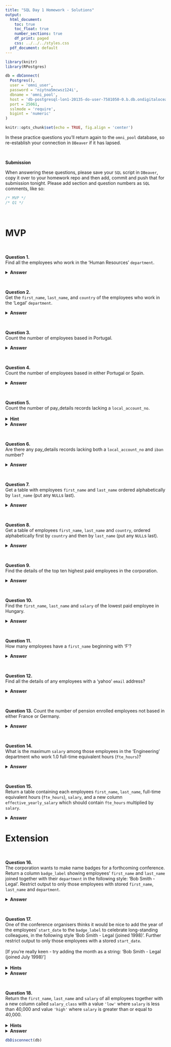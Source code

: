 ```yaml
---
title: "SQL Day 1 Homework - Solutions"
output:
  html_document:
    toc: true
    toc_float: true
    number_sections: true
    df_print: paged
    css: ../../../styles.css
  pdf_document: default
---
```



```r
library(knitr)
library(RPostgres)

db = dbConnect(
  Postgres(), 
  user = 'omni_user',
  password = 'niytna5mcwsz124i',
  dbname = 'omni_pool',
  host = 'db-postgresql-lon1-20135-do-user-7581050-0.b.db.ondigitalocean.com',
  port = 25061,
  sslmode = 'require',
  bigint = 'numeric'
)
```

```r
knitr::opts_chunk$set(echo = TRUE, fig.align = 'center')
```
  
In these practice questions you'll return again to the `omni_pool` database, so re-establish your connection in `DBeaver` if it has lapsed. 

<br>
<div class='emphasis'>
**Submission**

When answering these questions, please save your `SQL` script in `DBeaver`, copy it over to your homework repo and then add, commit and push that for submission tonight. Please add section and question numbers as `SQL` comments, like so:

```sql
/* MVP */
/* Q1 */
```
</div>
<br>


# MVP

<br>

**Question 1.**\
Find all the employees who work in the 'Human Resources' `department`.

<details>
<summary>**Answer**</summary>
```sql
SELECT * 
FROM employees
WHERE department = 'Human Resources'
```
```r
out
```
</details>

<br>

**Question 2.**\
Get the `first_name`, `last_name`, and `country` of the employees who work in the 'Legal' `department`.

<details>
<summary>**Answer**</summary>
```sql
SELECT 
  first_name, 
  last_name, 
  country 
FROM employees
WHERE department = 'Legal'
```
```r
out
```
</details>

<br>

**Question 3.**\
Count the number of employees based in Portugal.

<details>
<summary>**Answer**</summary>
```sql
SELECT 
  COUNT(id) AS num_employees_Portugal
FROM employees
WHERE country = 'Portugal'
```
```r
out
```
</details>

<br>

**Question 4.**\
Count the number of employees based in either Portugal or Spain.

<details>
<summary>**Answer**</summary>
```sql
SELECT 
  COUNT(id) AS num_employees_Portugal_Spain
FROM employees
WHERE country IN ('Portugal', 'Spain')
```
```r
out
```
</details>

<br>

**Question 5.**\
Count the number of pay_details records lacking a `local_account_no`.
<br><br>
<details>
<summary>**Hint**</summary>
Run a query first to get some records in the `pay_details` table, just to see what the data looks like
</details>

<details>
<summary>**Answer**</summary>
```sql
SELECT 
  COUNT(id) AS num_pay_details_no_local_acct
FROM pay_details
WHERE local_account_no IS NULL
```
```r
out
```
</details>

<br>

**Question 6.**\
Are there any pay_details records lacking both a `local_account_no` and `iban` number?

<details>
<summary>**Answer**</summary>
```sql
SELECT 
  COUNT(id) AS num_pay_details_no_local_acct_iban
FROM pay_details
WHERE local_account_no IS NULL AND iban IS NULL
```
```r
out
```
</details>

<br>

**Question 7.**\
Get a table with employees `first_name` and `last_name` ordered alphabetically by `last_name` (put any `NULL`s last).

<details>
<summary>**Answer**</summary>
```sql
SELECT 
  first_name, 
  last_name
FROM employees
ORDER BY last_name ASC NULLS LAST
```
```r
out
```
</details>

<br>

**Question 8.**  
Get a table of employees `first_name`, `last_name` and `country`, ordered alphabetically first by `country` and then by `last_name` (put any `NULL`s last).

<details>
<summary>**Answer**</summary>
```sql
SELECT 
  first_name, 
  last_name,
  country
FROM employees
ORDER BY 
  country ASC NULLS LAST, 
  last_name ASC NULLS LAST
```
```r
out
```
</details>

<br>

**Question 9.**  
Find the details of the top ten highest paid employees in the corporation.

<details>
<summary>**Answer**</summary>
```sql
SELECT *
FROM employees
ORDER BY salary DESC NULLS LAST
LIMIT 10
```
```r
out
```
</details>

<br>

**Question 10.**  
Find the `first_name`, `last_name` and `salary` of the lowest paid employee in Hungary.

<details>
<summary>**Answer**</summary>
```sql
SELECT 
  first_name, 
  last_name, 
  salary
FROM employees
WHERE country = 'Hungary'
ORDER BY salary ASC NULLS LAST
LIMIT 1
```
```r
out
```
</details>

<br>

**Question 11.**\
How many employees have a `first_name` beginning with 'F'?

<details>
<summary>**Answer**</summary>
```sql
SELECT 
  COUNT(id) AS num_employees_first_name_F
FROM employees
WHERE first_name ILIKE 'F%'
```
```r
out
```
</details>

<br>

**Question 12.**  
Find all the details of any employees with a 'yahoo' `email` address?

<details>
<summary>**Answer**</summary>
```sql
SELECT *
FROM employees
WHERE email ILIKE '%yahoo%'
```
```r
out
```
</details>

<br>


**Question 13.**
Count the number of pension enrolled employees not based in either France or Germany.

<details>
<summary>**Answer**</summary>
```sql
SELECT 
  COUNT(id) AS num_pension_not_France_Germany
FROM employees
WHERE pension_enrol IS TRUE AND country NOT IN ('France', 'Germany')
```
```r
out
```
</details>

<br>

**Question 14.**  
What is the maximum `salary` among those employees in the 'Engineering' department who work 1.0 full-time equivalent hours (`fte_hours`)?

<details>
<summary>**Answer**</summary>
```sql
SELECT 
  MAX(salary) AS max_salary_engineering_ft
FROM employees
WHERE department = 'Engineering' AND fte_hours = 1
```
```r
out
```
</details>

<br>

**Question 15.**  
 Return a table containing each employees `first_name`, `last_name`, full-time equivalent hours (`fte_hours`), `salary`, and a new column `effective_yearly_salary` which should contain `fte_hours` multiplied by `salary`.

<details>
<summary>**Answer**</summary>
```sql
SELECT 
  first_name,
  last_name,
  fte_hours,
  salary,
  fte_hours * salary AS effective_yearly_salary
FROM employees
```
```r
out
```
</details>

# Extension

<br>

**Question 16.**  
The corporation wants to make name badges for a forthcoming conference. Return a column `badge_label` showing employees' `first_name` and `last_name` joined together with their `department` in the following style: 'Bob Smith - Legal'. Restrict output to only those employees with stored `first_name`, `last_name` and `department`. 

<details>
<summary>**Answer**</summary>
```sql
SELECT
  first_name,
  last_name,
  department,
  CONCAT(first_name, ' ', last_name, ' - ', department) AS badge_label
FROM employees
WHERE 
  first_name IS NOT NULL AND 
  last_name IS NOT NULL AND 
  department IS NOT NULL
```
```r
out
```
</details>

<br>

**Question 17.**  
One of the conference organisers thinks it would be nice to add the year of the employees' `start_date` to the `badge_label` to celebrate long-standing colleagues, in the following style 'Bob Smith - Legal (joined 1998)'. Further restrict output to only those employees with a stored `start_date`.
<br><br>
[If you're really keen - try adding the month as a string: 'Bob Smith - Legal (joined July 1998)'] 
<br><br>
<details>
<summary>**Hints**</summary>
* Do some research on the `SQL` `EXTRACT()` function. 
* For the extension to the extension (!), the `PostgreSQL` `TO_CHAR()` function might help. 
* To be honest, date and time handling is one of the areas in which the functionality of specific RDBMSs deviates most notably from the `ANSI SQL` standard.
</details>
  
<details>
<summary>**Answer**</summary>
```sql
SELECT
  first_name,
  last_name,
  department,
  start_date,
  CONCAT(
    first_name, ' ', last_name, ' - ', department, 
    ' (joined ', EXTRACT(YEAR FROM start_date), ')'
  ) AS badge_label
FROM employees
WHERE 
  first_name IS NOT NULL AND 
  last_name IS NOT NULL AND 
  department IS NOT NULL AND
  start_date IS NOT NULL
```
```r
out
```

```sql
SELECT
  first_name,
  last_name,
  department,
  start_date,
  CONCAT(
    first_name, ' ', last_name, ' - ', department, ' (joined ', 
    TO_CHAR(start_date, 'FMMonth'), ' ', TO_CHAR(start_date, 'YYYY'), ')'
  ) AS badge_label
FROM employees
WHERE 
  first_name IS NOT NULL AND 
  last_name IS NOT NULL AND 
  department IS NOT NULL AND
  start_date IS NOT NULL
```
```r
out
```
Note: In this last solution we added `FM` in front of `Month`. When using the `TO_CHAR()` function, its default is to add leading and trailing spaces to the string. `FM` removes these spaces.
</details>
<br>

**Question 18.**  
Return the `first_name`, `last_name` and `salary` of all employees together with a new column called `salary_class` with a value `'low'` where `salary` is less than 40,000 and value `'high'` where `salary` is greater than or equal to 40,000.
<br><br>
<details>
<summary>**Hints**</summary>
* Investigate how to use a `SQL` `CASE` statement to return the required values `'low'` and `'high'` based on the value of `salary`.
* Think carefully how to deal with `NULL` salaries.
</details>
  
<details>
<summary>**Answer**</summary>
```sql
SELECT 
  first_name, 
  last_name, 
  CASE 
    WHEN salary < 40000 THEN 'low'
    WHEN salary IS NULL THEN NULL
    ELSE 'high' 
  END AS salary_class
FROM employees
```
```r
out
```
</details>
  
```r
dbDisconnect(db)
```


